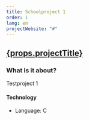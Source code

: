 ```yaml
---
title: Schoolproject 1
order: 1
lang: en
projectWebsite: "#"
---
```



<h2>
  <a href={props.projectWebsite}>{props.projectTitle}</a>
</h2>

<ProjectImage
  currentProject={props.currentProject}
  projectWebsite={props.projectWebsite}
  projectTitle={props.projectTitle}
/>

### What is it about?

Testproject 1

<!-- #### difficultys? -->

#### Technology

- Language: C
